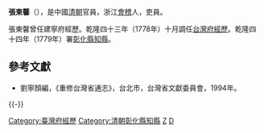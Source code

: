'''張東馨'''（{{bd|？||？|catIdx=}}），是中國[[清朝|清朝]]官員，浙江[[會稽|會稽]]人，吏員。

張東馨曾任建寧府經歷。乾隆四十三年（1778年）十月調任[[台灣府經歷|台灣府經歷]]。乾隆四十四年（1779年）署[[彰化縣|彰化縣]][[知縣|知縣]]。

==參考文獻==
*劉寧顏編，《重修台灣省通志》，台北市，台灣省文獻委員會，1994年。

{{-}}
{{start box}}
{{s-off}}
{{Succession box|[[葉起蛟|葉起蛟]]|[[嚴榕照|嚴榕照]]|[[台灣府經歷|台灣府經歷]]|<small>乾隆四十三年（1778年）上任</small>}}
{{Succession box|[[倪慶|倪慶]]|[[焦長發|焦長發]]|[[台灣府|台灣府]][[彰化縣|彰化縣]][[知縣|知縣]]|<small>乾隆四十四年（1779年）署任</small>}}
{{end box}}

{{清朝人物小作品}}

[[Category:臺灣府經歷|Category:臺灣府經歷]]
[[Category:清朝彰化縣知縣|Category:清朝彰化縣知縣]]
[[Category:紹興人|Z]]
[[Category:張姓|D]]